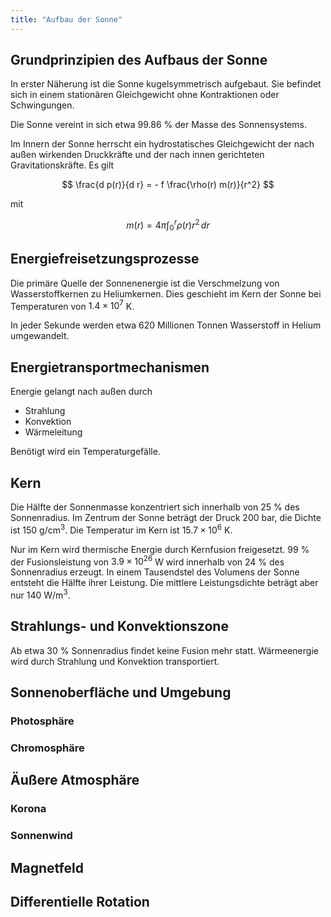 ```yaml
---
title: "Aufbau der Sonne"
---
```


## Grundprinzipien des Aufbaus der Sonne

In erster Näherung ist die Sonne kugelsymmetrisch aufgebaut. Sie befindet sich in einem stationären Gleichgewicht ohne Kontraktionen oder Schwingungen.

Die Sonne vereint in sich etwa 99.86 % der Masse des Sonnensystems.

Im Innern der Sonne herrscht ein hydrostatisches Gleichgewicht der nach außen wirkenden Druckkräfte und der nach innen gerichteten Gravitationskräfte. Es gilt

$$
\frac{d p(r)}{d r} = - f \frac{\rho(r) m(r)}{r^2}
$$

mit

$$
m(r) = 4 \pi \int_0 ^r \rho(r) r^2 \, dr
$$

## Energiefreisetzungsprozesse

Die primäre Quelle der Sonnenenergie ist die Verschmelzung von Wasserstoffkernen zu Heliumkernen. Dies geschieht im Kern der Sonne bei Temperaturen von $1.4 \times 10^7$ K.

In jeder Sekunde werden etwa 620 Millionen Tonnen Wasserstoff in Helium umgewandelt.

## Energietransportmechanismen

Energie gelangt nach außen durch

-   Strahlung
-   Konvektion
-   Wärmeleitung

Benötigt wird ein Temperaturgefälle.

## Kern

Die Hälfte der Sonnenmasse konzentriert sich innerhalb von 25 % des Sonnenradius. Im Zentrum der Sonne beträgt der Druck 200 bar, die Dichte ist 150 g/cm$^3$. Die Temperatur im Kern ist $15.7 \times 10^6$ K.

Nur im Kern wird thermische Energie durch Kernfusion freigesetzt. 99 % der Fusionsleistung von $3.9 \times 10^{26}$ W wird innerhalb von 24 % des Sonnenradius erzeugt.
In einem Tausendstel des Volumens der Sonne entsteht die Hälfte ihrer Leistung. Die mittlere Leistungsdichte beträgt aber nur 140 W/m$^3$.

## Strahlungs- und Konvektionszone

Ab etwa 30 % Sonnenradius findet keine Fusion mehr statt. Wärmeenergie wird durch Strahlung und Konvektion transportiert.

## Sonnenoberfläche und Umgebung

### Photosphäre

### Chromosphäre

## Äußere Atmosphäre

### Korona

### Sonnenwind

## Magnetfeld

## Differentielle Rotation
